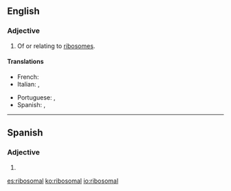 ==English==

===Adjective===
{{en-adj}}

# Of or relating to [[ribosome]]s.

====Translations====
{{trans-top|of or relating to ribosomes}}
* French: {{t+|fr|ribosomique}}
* Italian: {{t|it|ribosomiale}}, {{t|it|ribosomale}}
{{trans-mid}}
* Portuguese: {{t|pt|ribossômico}}, {{t|pt|ribossomal}}
* Spanish: {{t+|es|ribosomal}}, {{t+|es|ribosómico}}
{{trans-bottom}}

----

==Spanish==

===Adjective===
{{es-adj|pl=ribosomales}}

# {{l|en|ribosomal}}

[[es:ribosomal]]
[[ko:ribosomal]]
[[io:ribosomal]]